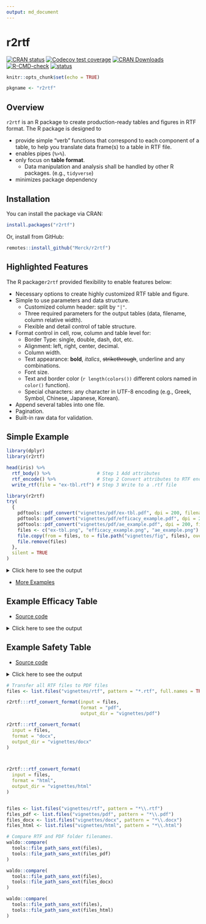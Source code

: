 ```yaml
---
output: md_document
---
```


# r2rtf

<!-- badges: start -->
[![CRAN status](https://www.r-pkg.org/badges/version/r2rtf)](https://CRAN.R-project.org/package=r2rtf)
[![Codecov test coverage](https://codecov.io/gh/Merck/r2rtf/branch/master/graph/badge.svg)](https://codecov.io/gh/Merck/r2rtf?branch=master)
[![CRAN Downloads](https://cranlogs.r-pkg.org/badges/r2rtf)](https://cran.r-project.org/package=r2rtf)
[![R-CMD-check](https://github.com/Merck/r2rtf/workflows/R-CMD-check/badge.svg)](https://github.com/Merck/r2rtf/actions)
[![status](https://tinyverse.netlify.com/badge/r2rtf)](https://tinyverse.netlify.app/)
<!-- badges: end -->

```r
knitr::opts_chunk$set(echo = TRUE)
```

```r
pkgname <- "r2rtf"
```

## Overview

`r2rtf` is an R package to create production-ready tables and figures in RTF format.
The R package is designed to 

- provide simple "verb" functions that correspond to each component of a table, 
  to help you translate data frame(s) to a table in RTF file.
- enables pipes (`%>%`). 
- only focus on **table format**. 
  + Data manipulation and analysis shall be handled by other R packages. (e.g., `tidyverse`)
- minimizes package dependency 

## Installation

You can install the package via CRAN:

```r
install.packages("r2rtf")
```

Or, install from GitHub:

```r
remotes::install_github("Merck/r2rtf")
```

## Highlighted Features 

The R package`r2rtf` provided flexibility to enable features below:

* Necessary options to create highly customized RTF table and figure. 
* Simple to use parameters and data structure.
    + Customized column header: split by `"|"`. 
    + Three required parameters for the output tables (data, filename, column relative width).
    + Flexible and detail control of table structure. 
* Format control in cell, row, column and table level for: 
    + Border Type: single, double, dash, dot, etc.
    + Alignment: left, right, center, decimal.
    + Column width. 
    + Text appearance: **bold**, *italics*, ~~strikethrough~~, underline and any combinations.
    + Font size. 
    + Text and border color (`r length(colors())` different colors named in `color()` function).
    + Special characters: any character in UTF-8 encoding (e.g., Greek, Symbol, Chinese, Japanese, Korean).
* Append several tables into one file. 
* Pagination.
* Built-in raw data for validation.

## Simple Example 

```r
library(dplyr)
library(r2rtf)

head(iris) %>%
  rtf_body() %>%                 # Step 1 Add attributes
  rtf_encode() %>%               # Step 2 Convert attributes to RTF encode
  write_rtf(file = "ex-tbl.rtf") # Step 3 Write to a .rtf file
```

```r
library(r2rtf)
try(
  {
    pdftools::pdf_convert("vignettes/pdf/ex-tbl.pdf", dpi = 200, filenames = "ex-tbl.png")
    pdftools::pdf_convert("vignettes/pdf/efficacy_example.pdf", dpi = 200, filenames = "efficacy_example.png")
    pdftools::pdf_convert("vignettes/pdf/ae_example.pdf", dpi = 200, filenames = "ae_example.png")
    files <- c("ex-tbl.png", "efficacy_example.png", "ae_example.png")
    file.copy(from = files, to = file.path("vignettes/fig", files), overwrite = TRUE)
    file.remove(files)
  },
  silent = TRUE
)
```

<details><summary>Click here to see the output</summary>
<img src="https://merck.github.io/r2rtf/articles/fig/ex-tbl.png">
</details>

- [More Examples](https://merck.github.io/r2rtf/articles/index.html)

## Example Efficacy Table

- [Source code](https://merck.github.io/r2rtf/articles/example-efficacy.html)

<details><summary>Click here to see the output</summary>
<img src="https://merck.github.io/r2rtf/articles/fig/efficacy_example.png">
</details>

## Example Safety Table

- [Source code](https://merck.github.io/r2rtf/articles/example-ae-summary.html)

<details><summary>Click here to see the output</summary>
<img src="https://merck.github.io/r2rtf/articles/fig/ae_example.png">
</details>

```r
# Transfer all RTF files to PDF files
files <- list.files("vignettes/rtf", pattern = "*.rtf", full.names = TRUE)

r2rtf:::rtf_convert_format(input = files, 
                           format = "pdf",
                           output_dir = "vignettes/pdf")

r2rtf:::rtf_convert_format(
  input = files,
  format = "docx",
  output_dir = "vignettes/docx"
)



r2rtf:::rtf_convert_format(
  input = files,
  format = "html",
  output_dir = "vignettes/html"
)


files <- list.files("vignettes/rtf", pattern = "*\\.rtf")
files_pdf <- list.files("vignettes/pdf", pattern = "*\\.pdf")
files_docx <- list.files("vignettes/docx", pattern = "*\\.docx")
files_html <- list.files("vignettes/html", pattern = "*\\.html")

# Compare RTF and PDF folder filenames.
waldo::compare(
  tools::file_path_sans_ext(files),
  tools::file_path_sans_ext(files_pdf)
)

waldo::compare(
  tools::file_path_sans_ext(files),
  tools::file_path_sans_ext(files_docx)
)

waldo::compare(
  tools::file_path_sans_ext(files),
  tools::file_path_sans_ext(files_html)
)
```
